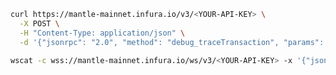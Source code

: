 
<Tabs>
  <TabItem value="curl" label="curl" default>

```bash
curl https://mantle-mainnet.infura.io/v3/<YOUR-API-KEY> \
  -X POST \
  -H "Content-Type: application/json" \
  -d '{"jsonrpc": "2.0", "method": "debug_traceTransaction", "params": ["0x5d3faa9b9605a8fb04d989a79bfe6d3b708bdcfc66048d2fe18ed2dda4a8297c", {"tracer": "callTracer"}], "id": 1}'
```

  </TabItem>
  <TabItem value="WSS" label="WSS" >

```bash
wscat -c wss://mantle-mainnet.infura.io/ws/v3/<YOUR-API-KEY> -x '{"jsonrpc": "2.0", "method": "debug_traceTransaction", "params": ["0x5d3faa9b9605a8fb04d989a79bfe6d3b708bdcfc66048d2fe18ed2dda4a8297c", {"tracer": "callTracer"}], "id": 1}'
```

  </TabItem>
</Tabs>